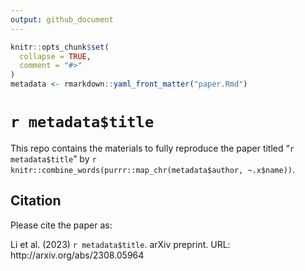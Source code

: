 ```yaml
---
output: github_document
---
```


<!-- README.md is generated from README.Rmd. Please edit that file -->

```r
knitr::opts_chunk$set(
  collapse = TRUE,
  comment = "#>"
)
metadata <- rmarkdown::yaml_front_matter("paper.Rmd")
```

# `r metadata$title`


This repo contains the materials to fully reproduce the paper titled "`r metadata$title`" by `r knitr::combine_words(purrr::map_chr(metadata$author, ~.x$name))`.



## Citation 

Please cite the paper as:


Li et al. (2023) `r metadata$title`. arXiv preprint. URL: http://arxiv.org/abs/2308.05964
